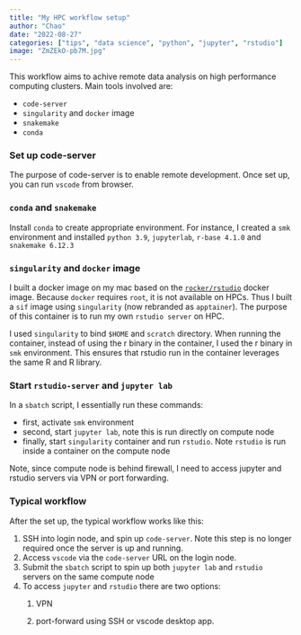 ```yaml
---
title: "My HPC workflow setup"
author: "Chao"
date: "2022-08-27"
categories: ["tips", "data science", "python", "jupyter", "rstudio"]
image: "ZmZEkO-pb7M.jpg"
---
```


This workflow aims to achive remote data analysis on high performance computing clusters. Main tools involved are:

-   `code-server`
-   `singularity` and `docker` image
-   `snakemake`
-   `conda`

### Set up code-server

The purpose of code-server is to enable remote development. Once set up, you can run `vscode` from browser.

### `conda` and `snakemake`

Install `conda` to create appropriate environment. For instance, I created a `smk` environment and installed `python 3.9`, `jupyterlab`, `r-base 4.1.0` and `snakemake 6.12.3`

### `singularity` and `docker` image

I built a docker image on my mac based on the [`rocker/rstudio`](https://hub.docker.com/r/rocker/rstudio) docker image. Because `docker` requires `root`, it is not available on HPCs. Thus I built a `sif` image using `singularity` (now rebranded as `apptainer`). The purpose of this container is to run my own `rstudio server` on HPC.

I used `singularity` to bind `$HOME` and `scratch` directory. When running the container, instead of using the r binary in the container, I used the r binary in `smk` environment. This ensures that rstudio run in the container leverages the same R and R library.

### Start `rstudio-server` and `jupyter lab`

In a `sbatch` script, I essentially run these commands:

-   first, activate `smk` environment
-   second, start `jupyter lab`, note this is run directly on compute node
-   finally, start `singularity` container and run `rstudio`. Note `rstudio` is run inside a container on the compute node

Note, since compute node is behind firewall, I need to access jupyter and rstudio servers via VPN or port forwarding.

### Typical workflow

After the set up, the typical workflow works like this:

1.  SSH into login node, and spin up `code-server`. Note this step is no longer required once the server is up and running.
2.  Access `vscode` via the `code-server` URL on the login node.
3.  Submit the `sbatch` script to spin up both `jupyter lab` and `rstudio` servers on the same compute node
4.  To access `jupyter` and `rstudio` there are two options:
    1.  VPN

    2.  port-forward using SSH or vscode desktop app.
